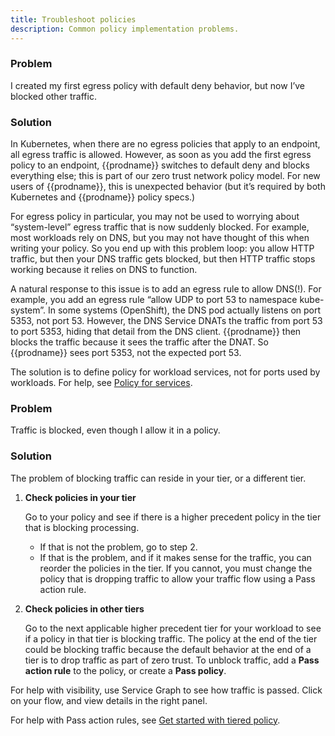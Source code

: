 ```yaml
---
title: Troubleshoot policies
description: Common policy implementation problems. 
---
```


### Problem

I created ​​my first egress policy with default deny behavior, but now I’ve blocked other traffic.

### Solution

In Kubernetes, when there are no egress policies that apply to an endpoint, all egress traffic is allowed. However, as soon as you add the first egress policy to an endpoint, {{prodname}} switches to default deny and blocks everything else; this is part of our zero trust network policy model. For new users of {{prodname}}, this is unexpected behavior (but it’s required by both Kubernetes and {{prodname}} policy specs.)  

For egress policy in particular, you may not be used to worrying about “system-level” egress traffic that is now suddenly blocked. For example, most workloads rely on DNS, but you may not have thought of this when writing your policy. So you end up with this problem loop: you allow HTTP traffic, but then your DNS traffic gets blocked, but then HTTP traffic stops working because it relies on DNS to function.

A natural response to this issue is to add an egress rule to allow DNS(!). For example, you add an egress rule “allow UDP to port 53 to namespace kube-system”. In some systems (OpenShift), the DNS pod actually listens on port 5353, not port 53. However, the DNS Service DNATs the traffic from port 53 to port 5353, hiding that detail from the DNS client. {{prodname}} then blocks the traffic because it sees the traffic after the DNAT. So {{prodname}} sees port 5353, not the expected port 53. 

The solution is to define policy for workload services, not for ports used by workloads. For help, see [Policy for services](beginners/services/index.mdx).

### Problem

Traffic is blocked, even though I allow it in a policy.

### Solution

The problem of blocking traffic can reside in your tier, or a different tier. 

1. **Check policies in your tier** 

   Go to your policy and see if there is a higher precedent policy in the tier that is blocking processing. 
     - If that is not the problem, go to step 2. 
     - If that is the problem, and if it makes sense for the traffic, you can reorder the policies in the tier. If you cannot, you must change the policy that is dropping traffic to allow your traffic flow using a Pass action rule.

2. **Check policies in other tiers**

   Go to the next applicable higher precedent tier for your workload to see if a policy in that tier is blocking traffic. The policy at the end of the tier could be blocking traffic because the default behavior at the end of a tier is to drop traffic as part of zero trust. To unblock traffic, add a **Pass action rule** to the policy, or create a **Pass policy**. 

For help with visibility, use Service Graph to see how traffic is passed. Click on your flow, and view details in the right panel.  

For help with Pass action rules, see [Get started with tiered policy](policy-tiers/tiered-policy/index.mdx).